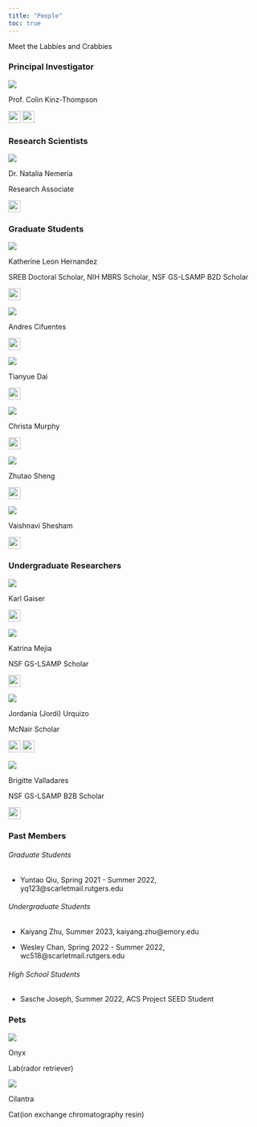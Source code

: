 ```yaml
---
title: "People"
toc: true
---
```


Meet the Labbies and Crabbies


### Principal Investigator
:::: {layout="[ 35, 65 ]"}
![](./images/ppl/colin_microscope.jpg)

::: {center}
Prof. Colin Kinz-Thompson

[![](./images/envelope-regular.svg){width=0.25in}](mailto:colin.kinzthompson@rutgers.edu)
[![](./images/rectangle-list-regular.svg){width=0.25in}]("./labwebsite/papers/CV_CKT.pdf")
:::
::::




### Research Scientists
:::: {layout="[ 35, 65 ]"}
![](./images/ppl/natasha_microscope.jpg)

::: {center}
Dr. Natalia Nemeria

Research Associate

[![](./images/envelope-regular.svg){width=0.25in}](mailto:nemeria@newark.rutgers.edu)
<!-- Start: Summer 2022  -->
<!-- End: Current -->
:::
::::

### Graduate Students

:::: {layout="[ 35, 65 ]"}
![](./images/ppl/kathy_microscope.jpg)

::: {center}
Katherine Leon Hernandez

SREB Doctoral Scholar, NIH MBRS Scholar, NSF GS-LSAMP B2D Scholar

[![](./images/envelope-regular.svg){width=0.25in}](mailto:kathy.leon@rutgers.edu)
<!-- Start: Fall 2020  -->
<!-- End: Current -->
:::
::::



:::: {layout="[ 35, 65 ]"}
![](./images/ppl/andres_microscope.jpg)

::: {center}
Andres Cifuentes

[![](./images/envelope-regular.svg){width=0.25in}](mailto:acc256@scarletmail.rutgers.edu)
<!-- Start: Spring 2023  -->
<!-- End: Current -->
:::
::::



:::: {layout="[ 35, 65 ]"}
![](./images/ppl/tianyue_microscope.jpg)

::: {center}
Tianyue Dai

[![](./images/envelope-regular.svg){width=0.25in}](mailto:td460@newark.rutgers.edu)
<!-- Start: Fall 2022  -->
<!-- End: Current -->
:::
::::


:::: {layout="[ 35, 65 ]"}
![](./images/ppl/blank1.jpg)

::: {center}
Christa Murphy

[![](./images/envelope-regular.svg){width=0.25in}](mailto:mailto:cm1669@scarletmail.rutgers.edu)
<!-- Start: Spring 2024  -->
<!-- End: Current -->
:::
::::


:::: {layout="[ 35, 65 ]"}
![](./images/ppl/zhutao_microscope.jpg)

::: {center}
Zhutao Sheng

[![](./images/envelope-regular.svg){width=0.25in}](mailto:zhutao.sheng@rutgers.edu)
<!-- Start: Fall 2022  -->
<!-- End: Current -->
:::
::::



:::: {layout="[ 35, 65 ]"}
![](./images/ppl/vaishnavi_microscope.jpg)

::: {center}
Vaishnavi Shesham

[![](./images/envelope-regular.svg){width=0.25in}](mailto:vs803@scarletmail.rutgers.edu)
<!-- Start: Fall 2022  -->
<!-- End: Current -->
:::
::::



### Undergraduate Researchers

:::: {layout="[ 35, 65 ]"}
![](./images/ppl/blank1.jpg)

::: {center}
Karl Gaiser

[![](./images/envelope-regular.svg){width=0.25in}](mailto:kcg5@njit.edu)
<!-- Start: Spring 2023  -->
<!-- End: Current -->
:::
::::


:::: {layout="[ 35, 65 ]"}
![](./images/ppl/blank1.jpg)

::: {center}
Katrina Mejia

NSF GS-LSAMP Scholar

[![](./images/envelope-regular.svg){width=0.25in}](mailto:kmm722@scarletmail.rutgers.edu)
<!-- Start: Spring 2024  -->
<!-- End: Current -->
:::
::::

:::: {layout="[ 35, 65 ]"}
![](./images/ppl/jordi_microscope.jpg)

::: {center}
Jordania (Jordi) Urquizo

McNair Scholar

[![](./images/linkedin.svg){width=0.25in}](https://www.linkedin.com/in/jordania-urquizo/)
[![](./images/envelope-regular.svg){width=0.25in}](mailto:jju20@scarletmail.rutgers.edu)

<!-- Start: Spring 2024  -->
<!-- End: Current -->
:::
::::


:::: {layout="[ 35, 65 ]"}
![](./images/ppl/blank1.jpg)

::: {center}
Brigitte Valladares

NSF GS-LSAMP B2B Scholar

[![](./images/envelope-regular.svg){width=0.25in}](mailto:Bsvalladares@students.pccc.edu)

<!-- Start: Summer 2024  -->
<!-- End: Current -->
:::
::::

	


### Past Members


###### Graduate Students
* Yuntao Qiu, Spring 2021 - Summer 2022, yq123@scarletmail.rutgers.edu

###### Undergraduate Students
* Kaiyang Zhu, Summer 2023, kaiyang.zhu@emory.edu

* Wesley Chan, Spring 2022 - Summer 2022, wc518@scarletmail.rutgers.edu

###### High School Students
* Sasche Joseph, Summer 2022, ACS Project SEED Student



### Pets

:::: {layout="[ 35, 65 ]"}
![](./images/ppl/pets/onyx.jpg)

::: {}
Onyx

Lab(rador retriever)

:::
::::


:::: {layout="[ 35, 65 ]"}
![](./images/ppl/pets/cilantra.jpg)

::: {}
Cilantra

Cat(ion exchange chromatography resin)

:::
::::
